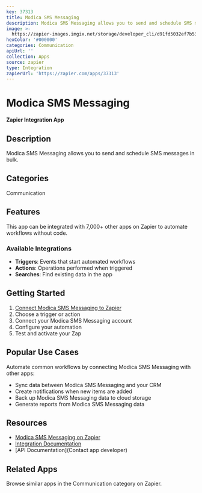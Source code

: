 ```yaml
---
key: 37313
title: Modica SMS Messaging
description: Modica SMS Messaging allows you to send and schedule SMS messages in bulk.
image: >-
  https://zapier-images.imgix.net/storage/developer_cli/d91fd5032ef7b53e9d09853e5b684327.png?auto=format%2Ccompress&ixlib=python-3.0.0&q=50
hexColor: '#000000'
categories: Communication
apiUrl: ''
collection: Apps
source: zapier
type: Integration
zapierUrl: 'https://zapier.com/apps/37313'
---
```

# Modica SMS Messaging

**Zapier Integration App**

## Description

Modica SMS Messaging allows you to send and schedule SMS messages in bulk.

## Categories

Communication

## Features

This app can be integrated with 7,000+ other apps on Zapier to automate workflows without code.

### Available Integrations

- **Triggers**: Events that start automated workflows
- **Actions**: Operations performed when triggered
- **Searches**: Find existing data in the app

## Getting Started

1. [Connect Modica SMS Messaging to Zapier](https://zapier.com/apps/37313)
2. Choose a trigger or action
3. Connect your Modica SMS Messaging account
4. Configure your automation
5. Test and activate your Zap

## Popular Use Cases

Automate common workflows by connecting Modica SMS Messaging with other apps:

- Sync data between Modica SMS Messaging and your CRM
- Create notifications when new items are added
- Back up Modica SMS Messaging data to cloud storage
- Generate reports from Modica SMS Messaging data

## Resources

- [Modica SMS Messaging on Zapier](https://zapier.com/apps/37313)
- [Integration Documentation](https://zapier.com/apps/37313/integrations)
- [API Documentation](Contact app developer)

## Related Apps

Browse similar apps in the Communication category on Zapier.
